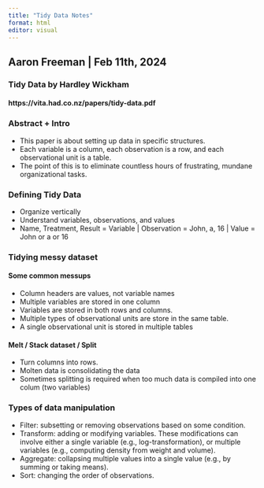 ```yaml
---
title: "Tidy Data Notes"
format: html
editor: visual
---
```


## Aaron Freeman | Feb 11th, 2024

### Tidy Data by Hardley Wickham

#### https://vita.had.co.nz/papers/tidy-data.pdf

### Abstract + Intro

  * This paper is about setting up data in specific structures.
  * Each variable is a column, each observation is a row, and each observational unit is a table.
  * The point of this is to eliminate countless hours of frustrating, mundane organizational tasks.
  
### Defining Tidy Data

  * Organize vertically
  * Understand variables, observations, and values
  * Name, Treatment, Result = Variable | Observation = John, a, 16 | Value = John or a or 16

### Tidying messy dataset

#### Some common messups

  * Column headers are values, not variable names
  * Multiple variables are stored in one column
  * Variables are stored in both rows and columns.
  * Multiple types of observational units are store in the same table.
  * A single observational unit is stored in multiple tables
  
#### Melt / Stack dataset / Split

  * Turn columns into rows.
  * Molten data is consolidating the data
  * Sometimes splitting is required when too much data is compiled into one colum (two variables)
  
### Types of data manipulation 
  * Filter: subsetting or removing observations based on some condition.
  * Transform: adding or modifying variables. These modifications can involve either a
    single variable (e.g., log-transformation), or multiple variables (e.g., computing density
    from weight and volume).
  * Aggregate: collapsing multiple values into a single value (e.g., by summing or taking
    means).
  * Sort: changing the order of observations.
  


